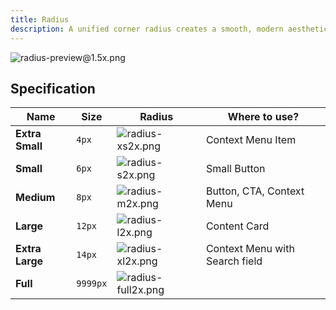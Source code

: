 ```yaml
---
title: Radius
description: A unified corner radius creates a smooth, modern aesthetic that enhances user experience through visual consistency. It softens element appearances, making them more approachable and easier to interact with.
---
```



![radius-preview@1.5x.png](/design/radius-preview1.5x.png)

## Specification

| Name            | Size     | Radius                                                                                                     | Where to use?                  |
| --------------- | -------- | ---------------------------------------------------------------------------------------------------------- | ------------------------------ |
| **Extra Small** | `4px`    | <Image width={72} height={60} src="/design/radius-xs2x.png" alt="radius-xs2x.png" className="my-0"  />     | Context Menu Item              |
| **Small**       | `6px`    | <Image width={72} height={60} src="/design/radius-s2x.png" alt="radius-s2x.png" className="my-0"  />       | Small Button                   |
| **Medium**      | `8px`    | <Image width={72} height={60} src="/design/radius-m2x.png" alt="radius-m2x.png" className="my-0"  />       | Button, CTA, Context Menu      |
| **Large**       | `12px`   | <Image width={72} height={60} src="/design/radius-l2x.png" alt="radius-l2x.png" className="my-0"  />       | Content Card                   |
| **Extra Large** | `14px`   | <Image width={72} height={60} src="/design/radius-xl2x.png" alt="radius-xl2x.png" className="my-0"  />     | Context Menu with Search field |
| **Full**        | `9999px` | <Image width={72} height={60} src="/design/radius-full2x.png" alt="radius-full2x.png" className="my-0"  /> |                                |
